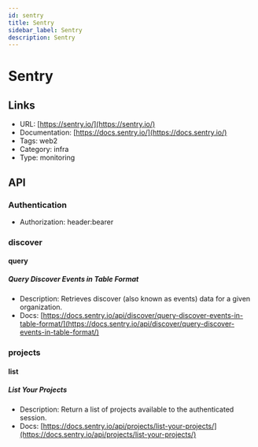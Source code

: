 ```yaml
---
id: sentry
title: Sentry
sidebar_label: Sentry
description: Sentry
---
```


# Sentry

## Links

* URL: [https://sentry.io/](https://sentry.io/)
* Documentation: [https://docs.sentry.io/](https://docs.sentry.io/)
* Tags: web2
* Category: infra
* Type: monitoring

## API

### Authentication

* Authorization: header:bearer

### discover

#### query

##### Query Discover Events in Table Format

* Description: Retrieves discover (also known as events) data for a given organization.
* Docs: [https://docs.sentry.io/api/discover/query-discover-events-in-table-format/](https://docs.sentry.io/api/discover/query-discover-events-in-table-format/)

### projects

#### list

##### List Your Projects

* Description: Return a list of projects available to the authenticated session.
* Docs: [https://docs.sentry.io/api/projects/list-your-projects/](https://docs.sentry.io/api/projects/list-your-projects/)
